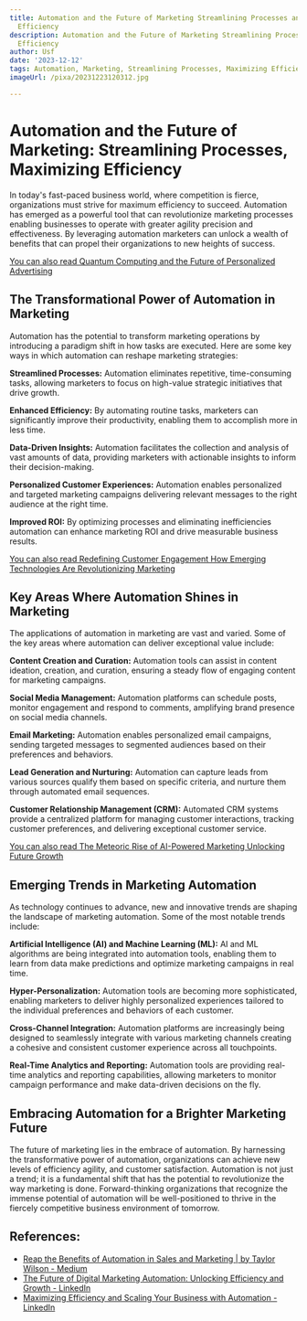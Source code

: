 ```yaml
---
title: Automation and the Future of Marketing Streamlining Processes and Maximizing
  Efficiency
description: Automation and the Future of Marketing Streamlining Processes and Maximizing
  Efficiency
author: Usf
date: '2023-12-12'
tags: Automation, Marketing, Streamlining Processes, Maximizing Efficiency
imageUrl: /pixa/20231223120312.jpg

---
```

# Automation and the Future  of Marketing:  Streamlining Processes, Maximizing Efficiency

In today's fast-paced business world, where competition is  fierce, organizations  must strive  for maximum efficiency to succeed. Automation has emerged as a powerful tool that can revolutionize marketing processes enabling businesses to operate with greater agility precision and effectiveness. By leveraging automation marketers can  unlock a wealth of benefits that can propel their organizations to new heights of success.

[You can also read Quantum Computing and the Future of Personalized  Advertising](Quantum%20Computing%20and%20the%20Future%20of%20Personalized%20Advertising)


## The Transformational Power of Automation in Marketing

Automation has the potential to transform marketing operations by introducing a paradigm shift in how tasks are executed. Here are some key ways in which automation can reshape marketing strategies:

**Streamlined  Processes:**
Automation eliminates  repetitive, time-consuming tasks, allowing marketers to  focus on  high-value strategic initiatives that drive growth.

**Enhanced  Efficiency:**
By automating routine tasks, marketers can significantly improve their productivity, enabling them to accomplish more in less time.

**Data-Driven Insights:**
Automation facilitates the collection and analysis of  vast amounts of data, providing  marketers with actionable  insights to inform their decision-making.

**Personalized Customer Experiences:**
Automation enables  personalized and targeted marketing campaigns delivering relevant messages to the  right  audience at the right time.

**Improved ROI:**
By optimizing  processes and  eliminating inefficiencies  automation can enhance marketing ROI  and drive measurable business results.

[You can also read Redefining Customer Engagement How  Emerging Technologies Are Revolutionizing  Marketing](Redefining%20Customer%20Engagement%20How%20Emerging%20Technologies%20Are%20Revolutionizing%20Marketing)


## Key Areas  Where Automation  Shines in Marketing

The applications of automation in marketing are vast and varied. Some of the key areas where automation can deliver exceptional value include:

**Content Creation and Curation:**
Automation tools can assist in content ideation, creation, and curation,  ensuring a steady flow of engaging content for marketing campaigns.

**Social  Media Management:**
Automation platforms can schedule posts, monitor engagement and respond to  comments,  amplifying brand presence on social media channels.

**Email Marketing:**
Automation enables personalized email campaigns, sending targeted messages to segmented audiences  based on  their preferences and behaviors.

**Lead Generation and Nurturing:**
Automation can capture leads from various sources qualify them  based on specific criteria, and  nurture them through automated email sequences.

**Customer Relationship Management (CRM):**
Automated CRM systems provide a centralized platform for managing customer interactions, tracking customer preferences, and delivering exceptional  customer service.

[You can also read The Meteoric Rise of AI-Powered Marketing Unlocking Future Growth](The%20Meteoric%20Rise%20of%20AI-Powered%20Marketing%20Unlocking%20Future%20Growth)


## Emerging Trends in Marketing  Automation

As technology continues to advance, new and innovative  trends are shaping  the landscape of marketing automation. Some of the most notable trends include:

**Artificial Intelligence (AI) and Machine Learning (ML):**
AI and ML algorithms are being integrated into automation tools, enabling them to learn from data make predictions and optimize marketing campaigns in real time.

**Hyper-Personalization:**
Automation tools are becoming more sophisticated, enabling marketers to deliver highly personalized experiences tailored to the individual preferences and behaviors of each customer.

**Cross-Channel Integration:**
Automation platforms are increasingly being  designed to seamlessly  integrate with various  marketing channels creating a cohesive and consistent customer experience across all touchpoints.

**Real-Time Analytics and Reporting:**
Automation tools are providing real-time  analytics and reporting capabilities, allowing marketers to monitor campaign performance and make  data-driven decisions on the fly.

##  Embracing Automation for a Brighter Marketing Future

The future of marketing lies in the embrace of  automation. By harnessing  the transformative  power of automation, organizations can achieve  new levels of efficiency agility, and customer satisfaction. Automation is not  just a trend; it is a fundamental shift that has the potential to revolutionize the way  marketing is done. Forward-thinking  organizations that recognize the immense potential of  automation will  be well-positioned  to thrive  in the fiercely competitive  business environment of tomorrow.

## References:
- [Reap the Benefits of Automation in Sales and Marketing | by Taylor Wilson - Medium](https://medium.com/@taylor.wilson_31237/reap-the-benefits-of-automation-in-sales-and-marketing-f757f088d755)
- [The Future of Digital Marketing Automation: Unlocking Efficiency and Growth - LinkedIn](https://www.linkedin.com/pulse/future-digital-marketing-automation-unlocking-efficiency?trk=public_post_main-feed-card_feed-article-content)
- [Maximizing Efficiency and Scaling Your Business with Automation - LinkedIn](https://www.linkedin.com/pulse/maximizing-efficiency-scaling-your-business-susan-poirier)
